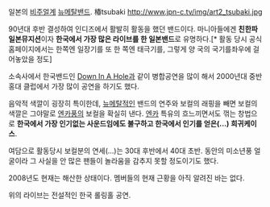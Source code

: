 일본의 [[비주얼계]] [[뉴메탈]][[밴드]].
椿tsubaki
http://www.jpn-c.tv/img/art2_tsubaki.jpg

90년대 후반 결성하여 인디즈에서 활발히 활동을 했던 밴드이다. 마니아들에겐 '''친한파 일본뮤지션'''이자 '''한국에서 가장 많은 라이브를 한 일본밴드'''로 유명하다.[* 활동 당시 공식홈페이지에서는 한쪽엔 일장기를 또 한 쪽엔 태극기를, 그렇게 양 국의 국기를좌우에 걸어놓았을 정도]

소속사에서 한국밴드인 [[Down In A Hole]]과 같이 병합공연을 많이 해서 2000년대 중반 홍대 클럽에서 가장 많이 공연을 하기도 했다.

음악적 색깔이 굉장히 특이한데, [[뉴메탈]]적인 밴드의 연주와 보컬의 래핑을 빼면 보컬의 색깔은 그야말로 [[엔카]]풍의 보컬을 확실히 낸다. [[엔카]] 특유의 흐느끼면서도 꺾는 창법으로 '''한국에서 가장 인기없는 사운드임에도 불구하고 한국에서 인기를 얻은(...) 희귀케이스'''.

여담으로 활동당시 보컬분의 연세(...)는 30대 후반에서 40대 초반. 동안의 미소년풍 얼굴이라 그 사실을 안 많은 팬들이 놀라움을 감추지 못할 정도이기도 했다.

2008년도 현재는 해산한 상태이다. 멤버들의 현재 근황을 아직 알려진 바는 없다.

{{{#!html
<iframe title="YouTube video player" width="480" height="390" src="http://www.youtube.com/embed/htNe-FL-3w4" frameborder="0" allowfullscreen></iframe>
}}}
위의 라이브는 전설적인 한국 롤링홀 공연.

